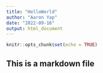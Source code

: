 ```yaml
---
title: "HelloWorld"
author: "Aaron Yap"
date: "2022-09-16"
output: html_document
---
```


```r
knitr::opts_chunk$set(echo = TRUE)
```

## This is a markdown file


